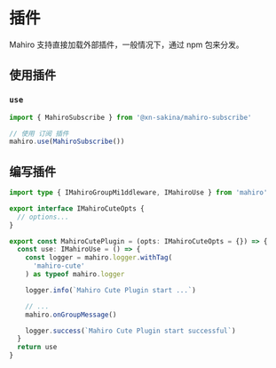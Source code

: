 # 插件

Mahiro 支持直接加载外部插件，一般情况下，通过 npm 包来分发。

## 使用插件

### `use`

```ts
import { MahiroSubscribe } from '@xn-sakina/mahiro-subscribe'

// 使用 订阅 插件
mahiro.use(MahiroSubscribe())
```

## 编写插件

```ts
import type { IMahiroGroupMi1ddleware, IMahiroUse } from 'mahiro'

export interface IMahiroCuteOpts {
  // options...
}

export const MahiroCutePlugin = (opts: IMahiroCuteOpts = {}) => {
  const use: IMahiroUse = () => {
    const logger = mahiro.logger.withTag(
      'mahiro-cute'
    ) as typeof mahiro.logger

    logger.info(`Mahiro Cute Plugin start ...`)

    // ...
    mahiro.onGroupMessage()

    logger.success(`Mahiro Cute Plugin start successful`)
  }
  return use
}
```
